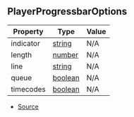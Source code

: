 ## PlayerProgressbarOptions

| Property | Type | Value |
| ----------- | ----------- | ----------- |
| indicator | [string](https://developer.mozilla.org/en-US/docs/Web/JavaScript/Reference/Global_Objects/String) | N/A |
| length | [number](https://developer.mozilla.org/en-US/docs/Web/JavaScript/Reference/Global_Objects/Number) | N/A |
| line | [string](https://developer.mozilla.org/en-US/docs/Web/JavaScript/Reference/Global_Objects/String) | N/A |
| queue | [boolean](https://developer.mozilla.org/en-US/docs/Web/JavaScript/Reference/Global_Objects/Boolean) | N/A |
| timecodes | [boolean](https://developer.mozilla.org/en-US/docs/Web/JavaScript/Reference/Global_Objects/Boolean) | N/A |


- [Source](https://github.com/Androz2091/discord-player/blob/cd18f37/packages/discord-player/src/types/types.ts#L121)